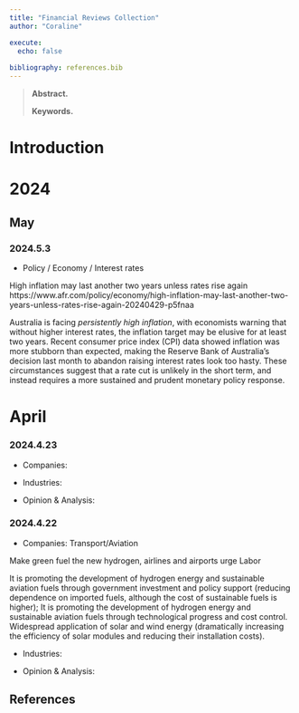 ```yaml
---
title: "Financial Reviews Collection"
author: "Coraline"

execute:
  echo: false
  
bibliography: references.bib
---
```


> **Abstract.** 
>
> **Keywords.** 

# Introduction

# 2024

## May

### 2024.5.3

 - Policy / Economy / Interest rates
 
High inflation may last another two years unless rates rise again
https://www.afr.com/policy/economy/high-inflation-may-last-another-two-years-unless-rates-rise-again-20240429-p5fnaa

Australia is facing *persistently high inflation*, with economists warning that without higher interest rates, the inflation target may be elusive for at least two years. Recent consumer price index (CPI) data showed inflation was more stubborn than expected, making the Reserve Bank of Australia's decision last month to abandon raising interest rates look too hasty. These circumstances suggest that a rate cut is unlikely in the short term, and instead requires a more sustained and prudent monetary policy response.

# April

### 2024.4.23

- Companies:

- Industries:

- Opinion & Analysis:



### 2024.4.22

- Companies: Transport/Aviation

Make green fuel the new hydrogen, airlines and airports urge Labor

It is promoting the development of hydrogen energy and sustainable aviation fuels through government investment and policy support (reducing dependence on imported fuels, although the cost of sustainable fuels is higher); 
It is promoting the development of hydrogen energy and sustainable aviation fuels through technological progress and cost control. Widespread application of solar and wind energy (dramatically increasing the efficiency of solar modules and reducing their installation costs).

- Industries:



- Opinion & Analysis:

## References {.unnumbered}